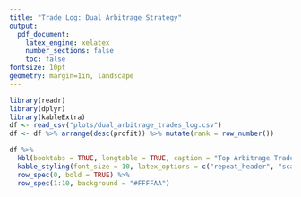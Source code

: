 ```yaml
---
title: "Trade Log: Dual Arbitrage Strategy"
output:
  pdf_document:
    latex_engine: xelatex
    number_sections: false
    toc: false
fontsize: 10pt
geometry: margin=1in, landscape
---
```


```r
library(readr)
library(dplyr)
library(kableExtra)
df <- read_csv("plots/dual_arbitrage_trades_log.csv")
df <- df %>% arrange(desc(profit)) %>% mutate(rank = row_number())

df %>%
  kbl(booktabs = TRUE, longtable = TRUE, caption = "Top Arbitrage Trades in 2024") %>%
  kable_styling(font_size = 10, latex_options = c("repeat_header", "scale_down", "landscape")) %>%
  row_spec(0, bold = TRUE) %>%
  row_spec(1:10, background = "#FFFFAA")
```

